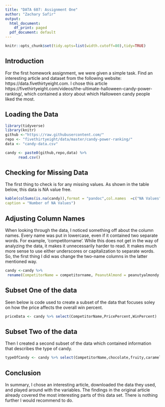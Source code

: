 ```yaml
---
title: "DATA 607: Assignment One"
author: "Zachary Safir"
output:
  html_document:
    df_print: paged
  pdf_document: default
---
```




```r
knitr::opts_chunk$set(tidy.opts=list(width.cutoff=80),tidy=TRUE)
```

\newpage

## Introduction
\paragraph{} For the first homework assignment, we were given a simple task. Find an interesting article and dataset from the following website: https://data.fivethirtyeight.com. I chose this article https://fivethirtyeight.com/videos/the-ultimate-halloween-candy-power-ranking/, which contained a story about which Halloween candy people liked the most. 

## Loading the Data

```r
library(tidyverse)
library(knitr)
github <-"https://raw.githubusercontent.com/"
repo <- "fivethirtyeight/data/master/candy-power-ranking/"
data <- "candy-data.csv"

candy <- paste0(github,repo,data) %>%
      read.csv()

```

## Checking for Missing Data

\paragraph{} The first thing to check is for any missing values. As shown in the table below, this data is NA value free. 

```r
kable(colSums(is.na(candy)),format = "pandoc",col.names	 =c("NA Values"),
caption = "Number of NA Values")

```

\newpage

## Adjusting Column Names

\paragraph{} When looking through the data, I noticed something off about the column names. Every name was put in lowercase, even if it contained two separate words. For example, ‘competitorname’. While this does not get in the way of analyzing the data, it makes it unnecessarily harder to read. It makes much more sense to use either underscores or capitalization to separate words. So, the first thing I did was change the two-name columns in the latter mentioned way. 
  

```r
candy <-candy %>%
 rename(CompetitorName = competitorname, PeanutAlmond = peanutyalmondy, CrispedRiceWafer = crispedricewafer, OnePiece = pluribus, SugarPercent = sugarpercent, PricePercent = pricepercent, WinPercent = winpercent )
```

## Subset One of the data

\paragraph{} Seen below is code used to create a subset of the data that focuses soley on how the price affects the overall win percent.

```r
priceData <- candy %>% select(CompetitorName,PricePercent,WinPercent)
```

## Subset Two of the data

\paragraph{} Then I created a second subset of the data which contained information that describes the type of candy.


```r
typeOfCandy <- candy %>% select(CompetitorName,chocolate,fruity,caramel,PeanutAlmond,nougat,WinPercent,CrispedRiceWafer,hard,bar,OnePiece)
```



## Conclusion 

\paragraph{} In summary, I chose an interesting article, downloaded the data they used, and played around with the variables. The findings in the original article already covered the most interesting parts of this data set. There is nothing further I would recommend to do.  

